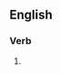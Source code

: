 ==English==

===Verb===
{{head|en|present participle}}

# {{present participle of|frail|lang=en|nocat=1}}